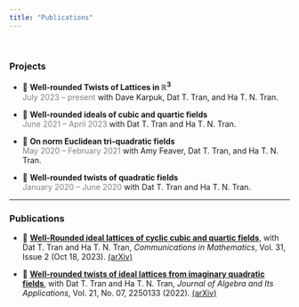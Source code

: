```yaml
---
title: "Publications"
---
```

<br>

### Projects

- 📌 **Well-rounded Twists of Lattices in $\mathbb{R}^3$**  
  <span style="color:gray">July 2023 – present</span> with Dave Karpuk, Dat T. Tran, and Ha T. N. Tran.

- 📌 **Well-rounded ideals of cubic and quartic fields**  
  <span style="color:gray">June 2021 – April 2023</span> with Dat T. Tran and Ha T. N. Tran.

- 📌 **On norm Euclidean tri-quadratic fields**  
  <span style="color:gray">May 2020 – February 2021</span> with Amy Feaver, Dat T. Tran, and Ha T. N. Tran.

- 📌 **Well-rounded twists of quadratic fields**  
  <span style="color:gray">January 2020 – June 2020</span> with Dat T. Tran and Ha T. N. Tran.

---

### Publications

- 📝 **[Well-Rounded ideal lattices of cyclic cubic and quartic fields](https://cm.episciences.org/12425)**, with Dat T. Tran and Ha T. N. Tran, _Communications in Mathematics_, Vol. 31, Issue 2 (Oct 18, 2023). [(arXiv)](https://arxiv.org/abs/2303.16968)  

- 📝 **[Well-rounded twists of ideal lattices from imaginary quadratic fields](https://www.worldscientific.com/doi/abs/10.1142/S021949882250133X)**, with Dat T. Tran and Ha T. N. Tran, _Journal of Algebra and Its Applications_, Vol. 21, No. 07, 2250133 (2022). [(arXiv)](https://arxiv.org/abs/2210.15049)

